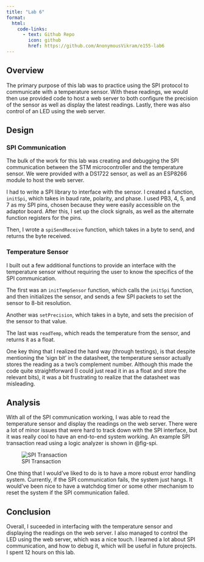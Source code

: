 ```yaml
---
title: "Lab 6"
format:
  html:
    code-links:
      - text: Github Repo
        icon: github
        href: https://github.com/AnonymousVikram/e155-lab6
---
```


## Overview

The primary purpose of this lab was to practice using the SPI protocol to communicate with a temperature sensor.
With these readings, we would then use provided code to host a web server to both configure the precision of the sensor
as well as display the latest readings. Lastly, there was also control of an LED using the web server.

## Design

### SPI Communication

The bulk of the work for this lab was creating and debugging the SPI communication between the STM microcontroller and the temperature sensor.
We were provided with a DS1722 sensor, as well as an ESP8266 module to host the web server.

I had to write a SPI library to interface with the sensor. I created a function, `initSpi`, which takes in baud rate, polarity, and phase.
I used PB3, 4, 5, and 7 as my SPI pins, chosen because they were easily accessible on the adaptor board.
After this, I set up the clock signals, as well as the alternate function registers for the pins.

Then, I wrote a `spiSendReceive` function, which takes in a byte to send, and returns the byte received.

### Temperature Sensor

I built out a few additional functions to provide an interface with the temperature sensor without requiring the user to know the specifics of the SPI communication.

The first was an `initTempSensor` function, which calls the `initSpi` function, and then initializes the sensor, and sends a few SPI packets to set the sensor to 8-bit resolution.

Another was `setPrecision`, which takes in a byte, and sets the precision of the sensor to that value.

The last was `readTemp`, which reads the temperature from the sensor, and returns it as a float.

One key thing that I realized the hard way (through testings), is that despite mentioning the 'sign bit' in the datasheet, the temperature sensor actually stores the reading as a two's complement number. Although this made the code quite straightforward (I could just read it in as a float and store the relevant bits), it was a bit frustrating to realize that the datasheet was misleading.

## Analysis

With all of the SPI communication working, I was able to read the temperature sensor and display the readings on the web server. There were a lot of minor issues that were hard to track down with the SPI interface, but it was really cool to have an end-to-end system working.
An example SPI transaction read using a logic analyzer is shown in @fig-spi.

::: {#fig-spi}
![SPI Transaction](images/spi.png)
:::

One thing that I would've liked to do is to have a more robust error handling system. Currently, if the SPI communication fails, the system just hangs. It would've been nice to have a watchdog timer or some other mechanism to reset the system if the SPI communication failed.

## Conclusion

Overall, I suceeded in interfacing with the temperature sensor and displaying the readings on the web server. I also managed to control the LED using the web server, which was a nice touch. I learned a lot about SPI communication, and how to debug it, which will be useful in future projects.
I spent 12 hours on this lab.